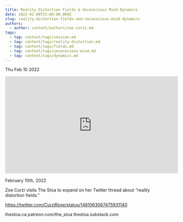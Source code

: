 ```yaml
---
title: Reality Distortion Fields & Unconscious Mind Dynamics
date: 2022-02-09T23:00:00.000Z
slug: reality-distortion-fields-and-unconscious-mind-dynamics
authors:
  - author: content/authors/zoe-curzi.md
tags:
  - tag: content/tags/session.md
  - tag: content/tags/reality-distortion.md
  - tag: content/tags/fields.md
  - tag: content/tags/unconscious-mind.md
  - tag: content/tags/dynamics.md
---
```






Thu Feb 10 2022

<iframe width="560" height="315" src="https://www.youtube.com/embed/_ZJpNNDnrxs" title="Reality Distortion Fields & Unconscious Mind Dynamics w/ Zoe Curzi" frameborder="0" allow="accelerometer; autoplay; clipboard-write; encrypted-media; gyroscope; picture-in-picture" allowfullscreen ></iframe>

February 10th, 2022

Zoe Curzi visits The Stoa to expand on her Twitter thread about “reality distortion fields.”

https://twitter.com/CurziRose/status/1481063067475931140

thestoa.ca
patreon.com/the_stoa
thestoa.substack.com


